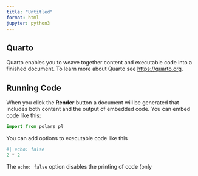 ```yaml
---
title: "Untitled"
format: html
jupyter: python3
---
```


## Quarto

Quarto enables you to weave together content and executable code into a finished document.
To learn more about Quarto see <https://quarto.org>.

## Running Code

When you click the **Render** button a document will be generated that includes both content and the output of embedded code.
You can embed code like this:

```python
import from polars pl
```

You can add options to executable code like this

```python
#| echo: false
2 * 2
```

The `echo: false` option disables the printing of code (only
